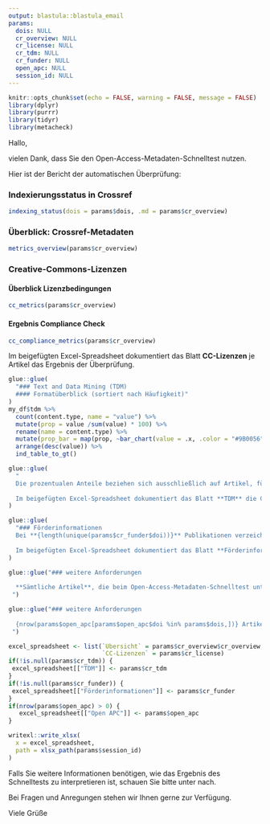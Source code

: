 ```yaml
---
output: blastula::blastula_email
params: 
  dois: NULL
  cr_overview: NULL
  cr_license: NULL
  cr_tdm: NULL
  cr_funder: NULL
  open_apc: NULL
  session_id: NULL
---
```


```r
knitr::opts_chunk$set(echo = FALSE, warning = FALSE, message = FALSE)
library(dplyr)
library(purrr)
library(tidyr)
library(metacheck)
```

Hallo,

vielen Dank, dass Sie den Open-Access-Metadaten-Schnelltest nutzen.

Hier ist der Bericht der automatischen Überprüfung:

### Indexierungsstatus in Crossref

```r
indexing_status(dois = params$dois, .md = params$cr_overview)
```

### Überblick: Crossref-Metadaten

```r
metrics_overview(params$cr_overview)
```


### Creative-Commons-Lizenzen

#### Überblick Lizenzbedingungen

```r
cc_metrics(params$cr_overview)
```

#### Ergebnis Compliance Check

```r
cc_compliance_metrics(params$cr_overview)
```

Im beigefügten Excel-Spreadsheet dokumentiert das Blatt **CC-Lizenzen** je Artikel das Ergebnis der Überprüfung.

```r
glue::glue(
  "### Text and Data Mining (TDM)
  #### Formatüberblick (sortiert nach Häufigkeit)"
)
my_df$tdm %>% 
  count(content.type, name = "value") %>% 
  mutate(prop = value /sum(value) * 100) %>% 
  rename(name = content.type) %>%
  mutate(prop_bar = map(prop, ~bar_chart(value = .x, .color = "#9B0056"))) %>%
  arrange(desc(value)) %>%
  ind_table_to_gt()
```

```r
glue::glue(
  " 
  Die prozentualen Anteile beziehen sich ausschließlich auf Artikel, für die TDM-Informationen vorhanden sind. Bitte beachten Sie zudem, dass Verlage mehr als ein Format anbieten können.
  
  Im beigefügten Excel-Spreadsheet dokumentiert das Blatt **TDM** die Crossref-Metadaten über Möglichkeiten für das Text und Data Mining je Artikel"
)
```


```r
glue::glue(
  "### Förderinformationen 
  Bei **{length(unique(params$cr_funder$doi))}** Publikationen verzeichnet Crossref mindestens eine Forschungsförderung. Das *Funding Acknowledgements* von **{length(unique(unlist(my_df$funder_info[my_df$funder_info$name == 'Deutsche Forschungsgemeinschaft', 'doi'])))}** Artikeln verweist auf die **Deutsche Forschungsgemeinschaft (DFG)**.
  
  Im beigefügten Excel-Spreadsheet dokumentiert das Blatt **Förderinformationen** das *Funding Acknowledgement* je Artikel lt. Crossref."
)
```

```r
glue::glue("### weitere Anforderungen
  
  **Sämtliche Artikel**, die beim Open-Access-Metadaten-Schnelltest untersucht wurden, **sind nicht bei der Open APC Initiative registriert**.
 ")
```

```r
glue::glue("### weitere Anforderungen
  
  {nrow(params$open_apc[params$open_apc$doi %in% params$dois,])} Artikel, die beim Open-Access-Metadaten-Schnelltest untersucht wurden, sind nicht bei der Open APC Initiative registriert. Im beigefügten Excel-Spreadsheet dokumentiert das Blatt **Open APC** Artikel, die erfasst wurden
 ")
```


```r
excel_spreadsheet <- list(`Übersicht` = params$cr_overview$cr_overview, 
                          `CC-Lizenzen` = params$cr_license)
if(!is.null(params$cr_tdm)) {
 excel_spreadsheet[["TDM"]] <- params$cr_tdm
} 
if(!is.null(params$cr_funder)) {
 excel_spreadsheet[["Förderinformationen"]] <- params$cr_funder
} 
if(nrow(params$open_apc) > 0) {
   excel_spreadsheet[["Open APC"]] <- params$open_apc
}

writexl::write_xlsx(
  x = excel_spreadsheet,
  path = xlsx_path(params$session_id)
)
```

Falls Sie weitere Informationen benötigen, wie das Ergebnis des Schnelltests zu interpretieren ist, schauen Sie bitte unter  nach. 

Bei Fragen und Anregungen stehen wir Ihnen gerne zur Verfügung.

Viele Grüße
